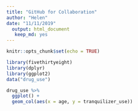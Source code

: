 ```yaml
---
title: "GitHub for Collaboration"
author: "Helen"
date: "11/11/2019"
  output: html_document
   keep_md: yes
---
```


```r
knitr::opts_chunk$set(echo = TRUE)
```

```r
library(fivethirtyeight)
library(dplyr)
library(ggplot2)
data("drug_use")
```

```r
drug_use %>% 
  ggplot() + 
  geom_col(aes(x = age, y = tranquilizer_use))
```

